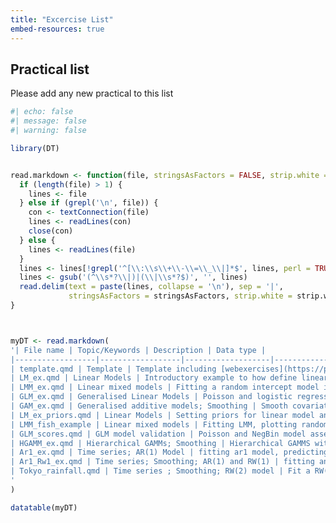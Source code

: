 ```yaml
---
title: "Excercise List"
embed-resources: true
---
```


## Practical list

Please add any new practical to this list

```r
#| echo: false
#| message: false
#| warning: false

library(DT)


read.markdown <- function(file, stringsAsFactors = FALSE, strip.white = TRUE, ...){
  if (length(file) > 1) {
    lines <- file
  } else if (grepl('\n', file)) {
    con <- textConnection(file)
    lines <- readLines(con)
    close(con)
  } else {
    lines <- readLines(file)
  }
  lines <- lines[!grepl('^[\\:\\s\\+\\-\\=\\_\\|]*$', lines, perl = TRUE)]
  lines <- gsub('(^\\s*?\\|)|(\\|\\s*?$)', '', lines)
  read.delim(text = paste(lines, collapse = '\n'), sep = '|', 
             stringsAsFactors = stringsAsFactors, strip.white = strip.white, ...)
}



myDT <- read.markdown(
'| File name | Topic/Keywords | Description | Data type |
|------------------|------------------|-------------------|------------------|
| template.qmd | Template | Template including [webexercises](https://psyteachr.github.io/webexercises/) html widgets , custom .css and reactive download data buttons (pending) | Test Data |
| LM_ex.qmd | Linear Models | Introductory example to how define linear model components and compute predictions in inlabru | Simulated Data |
| LMM_ex.qmd | Linear mixed models | Fitting a random intercept model in inlabru and how to write a LMM as a LGM | Simulated Data |
| GLM_ex.qmd | Generalised Linear Models | Poisson and logistic regression examples. | Simulated Data |
| GAM_ex.qmd | Generalised additive models; Smoothing | Smooth covariate using a random walk model | Simulated Data |
| LM_ex_priors.qmd | Linear Models | Setting priors for linear model and plotting posterior marginals | Simulated Data |
| LMM_fish_example | Linear mixed models | Fitting LMM, plotting random effects and computing the posterior marginal variance by sampling from the precision posterior. | Real Data - Pygmy Whitefish data subset from the `FSAdata` R package |
| GLM_scores.qmd | GLM model validation | Poisson and NegBin model assessment and comparison via CPO and PIT | Real Data - Satellite crabs data set |
| HGAMM_ex.qmd | Hierarchical GAMMs; Smoothing | Hierarchical GAMMS with global and group-level smoother. | Real Data - bioluminiscence sources in the northeast Atlantic Ocean. |
| Ar1_ex.qmd | Time series; AR(1) Model | fitting ar1 model, predicting the mean and forecasting. | Simulated Data |
| Ar1_Rw1_ex.qmd | Time series; Smoothing; AR(1) and RW(1) | fitting an ar and rw models, change prior for Gaussian error and set PC prior for correlation parameter. add group-level correlation. | Real Data - water height levels in `greatlakes` dataset from `DAAG` library. |
| Tokyo_rainfall.qmd | Time series ; Smoothing; RW(2) model | Fit a RW(2) model to non-Gaussian data | `Tokyo` rainfall data from `INLA` |
'
)

datatable(myDT)
```
